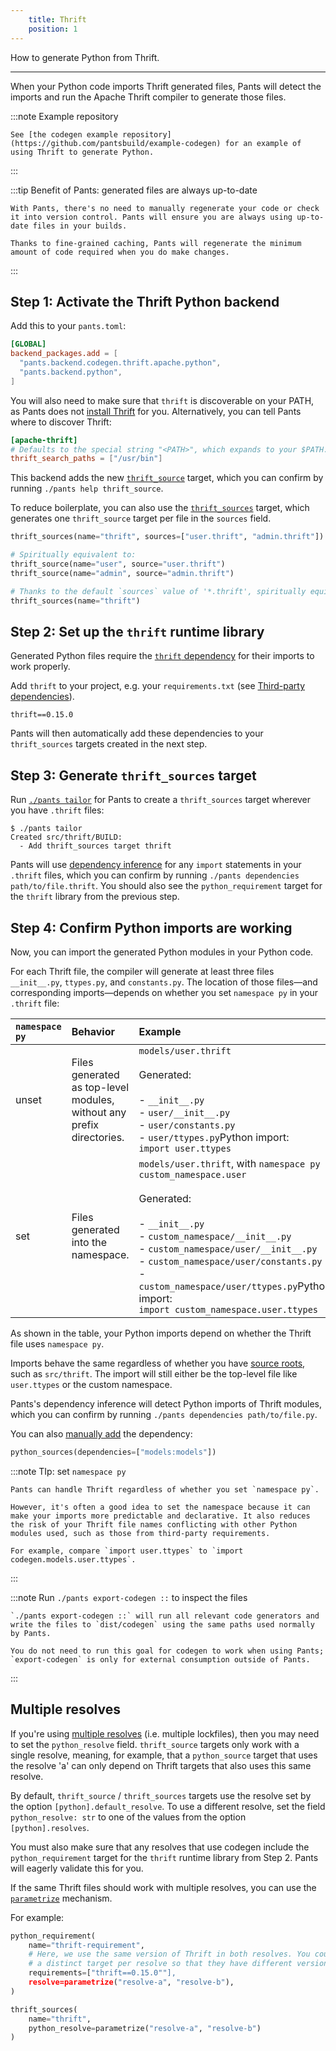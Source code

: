```yaml
---
    title: Thrift
    position: 1
---
```


How to generate Python from Thrift.

---

When your Python code imports Thrift generated files, Pants will detect the imports and run the Apache Thrift compiler to generate those files.


:::note Example repository

    See [the codegen example repository](https://github.com/pantsbuild/example-codegen) for an example of using Thrift to generate Python.
:::


:::tip Benefit of Pants: generated files are always up-to-date

    With Pants, there's no need to manually regenerate your code or check it into version control. Pants will ensure you are always using up-to-date files in your builds.
    
    Thanks to fine-grained caching, Pants will regenerate the minimum amount of code required when you do make changes.
:::

Step 1: Activate the Thrift Python backend
------------------------------------------

Add this to your `pants.toml`:

```toml title="pants.toml"
[GLOBAL]
backend_packages.add = [
  "pants.backend.codegen.thrift.apache.python",
  "pants.backend.python",
]
```

You will also need to make sure that `thrift` is discoverable on your PATH, as Pants does not [install Thrift](https://thrift.apache.org/docs/install/) for you. Alternatively, you can tell Pants where to discover Thrift:

```toml title="pants.toml"
[apache-thrift]
# Defaults to the special string "<PATH>", which expands to your $PATH.
thrift_search_paths = ["/usr/bin"]
```

This backend adds the new [`thrift_source`](doc:reference-thrift_source) target, which you can confirm by running `./pants help thrift_source`. 

To reduce boilerplate, you can also use the [`thrift_sources`](doc:reference-thrift_sources) target, which generates one `thrift_source` target per file in the `sources` field.

```python title="BUILD"
thrift_sources(name="thrift", sources=["user.thrift", "admin.thrift"])

# Spiritually equivalent to:
thrift_source(name="user", source="user.thrift")
thrift_source(name="admin", source="admin.thrift")

# Thanks to the default `sources` value of '*.thrift', spiritually equivalent to:
thrift_sources(name="thrift")
```

Step 2: Set up the `thrift` runtime library
-------------------------------------------

Generated Python files require the [`thrift` dependency](https://pypi.org/project/thrift/) for their imports to work properly.

Add `thrift` to your project, e.g. your `requirements.txt` (see [Third-party dependencies](doc:python-third-party-dependencies)).

```text title="requirements.txt"
thrift==0.15.0
```

Pants will then automatically add these dependencies to your `thrift_sources` targets created in the next step.

Step 3: Generate `thrift_sources` target
----------------------------------------

Run [`./pants tailor`](doc:initial-configuration#5-generate-build-files) for Pants to create a `thrift_sources` target wherever you have `.thrift` files:

```
$ ./pants tailor
Created src/thrift/BUILD:
  - Add thrift_sources target thrift
```

Pants will use [dependency inference](doc:targets) for any `import` statements in your `.thrift` files, which you can confirm by running `./pants dependencies path/to/file.thrift`. You should also see the `python_requirement` target for the `thrift` library from the previous step.

Step 4: Confirm Python imports are working
------------------------------------------

Now, you can import the generated Python modules in your Python code.

For each Thrift file, the compiler will generate at least three files `__init__.py`, `ttypes.py`, and `constants.py`. The location of those files—and corresponding imports—depends on whether you set `namespace py` in your `.thrift` file:

| `namespace py` | Behavior | Example |
| :--- | :--- | :--- |
| unset | Files generated as top-level modules, without any prefix directories. | `models/user.thrift`  <br/>  <br/>Generated:  <br/>  <br/>- `__init__.py`<br/>- `user/__init__.py`<br/>- `user/constants.py`<br/>- `user/ttypes.py`Python import:  <br/>`import user.ttypes` |
| set | Files generated into the namespace. | `models/user.thrift`, with `namespace py custom_namespace.user`  <br/>  <br/>Generated:  <br/>  <br/>- `__init__.py`<br/>- `custom_namespace/__init__.py`<br/>- `custom_namespace/user/__init__.py`<br/>- `custom_namespace/user/constants.py`<br/>- `custom_namespace/user/ttypes.py`Python import:  <br/>`import custom_namespace.user.ttypes` |


As shown in the table, your Python imports depend on whether the Thrift file uses `namespace py`.

Imports behave the same regardless of whether you have [source roots](doc:source-roots), such as `src/thrift`. The import will still either be the top-level file like `user.ttypes` or the custom namespace.

Pants's dependency inference will detect Python imports of Thrift modules, which you can confirm by running `./pants dependencies path/to/file.py`.

You can also [manually add](doc:targets) the dependency:

```python title="src/py/BUILD"
python_sources(dependencies=["models:models"])
```


:::note TIp: set `namespace py`

    Pants can handle Thrift regardless of whether you set `namespace py`. 
    
    However, it's often a good idea to set the namespace because it can make your imports more predictable and declarative. It also reduces the risk of your Thrift file names conflicting with other Python modules used, such as those from third-party requirements.
    
    For example, compare `import user.ttypes` to `import codegen.models.user.ttypes`.
:::


:::note Run `./pants export-codegen ::` to inspect the files

    `./pants export-codegen ::` will run all relevant code generators and write the files to `dist/codegen` using the same paths used normally by Pants.
    
    You do not need to run this goal for codegen to work when using Pants; `export-codegen` is only for external consumption outside of Pants.
:::

Multiple resolves
-----------------

If you're using [multiple resolves](doc:python-third-party-dependencies) (i.e. multiple lockfiles), then you may need to set the `python_resolve` field. `thrift_source` targets only work with a single resolve, meaning, for example, that a `python_source` target that uses the resolve 'a' can only depend on Thrift targets that also uses this same resolve.

By default, `thrift_source` / `thrift_sources` targets use the resolve set by the option `[python].default_resolve`. To use a different resolve, set the field `python_resolve: str` to one of the values from the option `[python].resolves`.

You must also make sure that any resolves that use codegen include the `python_requirement` target for the `thrift` runtime library from Step 2. Pants will eagerly validate this for you.

If the same Thrift files should work with multiple resolves, you can use the
[`parametrize`](doc:targets#parametrizing-targets) mechanism.

For example:

```python title="BUILD"
python_requirement(
    name="thrift-requirement",
    # Here, we use the same version of Thrift in both resolves. You could instead create
    # a distinct target per resolve so that they have different versions.
    requirements=["thrift==0.15.0""],
    resolve=parametrize("resolve-a", "resolve-b"),
)

thrift_sources(
    name="thrift",
    python_resolve=parametrize("resolve-a", "resolve-b")
)
```